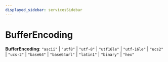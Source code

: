 ```yaml
---
displayed_sidebar: servicesSidebar
---
```



# BufferEncoding

 **BufferEncoding**: `"ascii"` \| `"utf8"` \| `"utf-8"` \| `"utf16le"` \| `"utf-16le"` \| `"ucs2"` \| `"ucs-2"` \| `"base64"` \| `"base64url"` \| `"latin1"` \| `"binary"` \| `"hex"`
